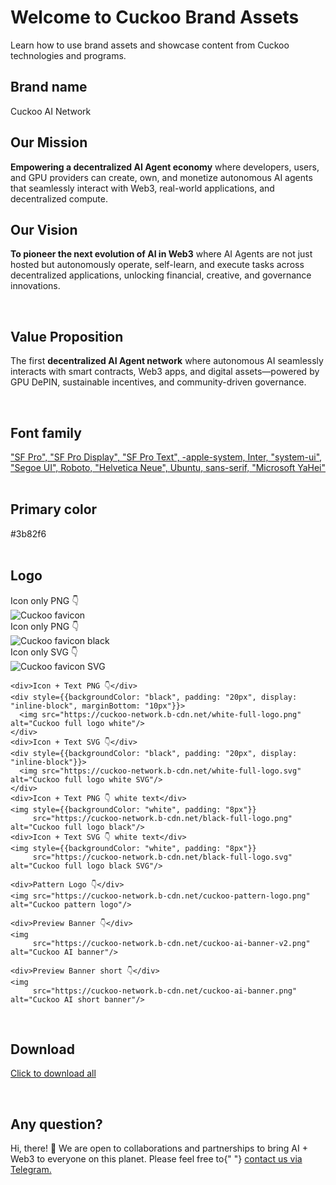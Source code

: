 # Welcome to Cuckoo Brand Assets

Learn how to use brand assets and showcase content from Cuckoo technologies and programs.

<div className="row">
  <div className="col">
    <h2 style={{margin: 0}}>Brand name</h2>
  </div>
  <div className="col">
    <p>Cuckoo AI Network</p>
  </div>
</div>

<div className="row">
  <div className="col">
    <h2 style={{margin: 0}}>Our Mission</h2>
  </div>
  <div className="col">
    <p>
      <strong>Empowering a decentralized AI Agent economy</strong> where developers, users, and GPU providers can create, own, and monetize autonomous AI agents that seamlessly interact with Web3, real-world applications, and decentralized compute.
    </p>
  </div>
</div>

<div className="row">
  <div className="col">
    <h2 style={{margin: 0}}>Our Vision</h2>
  </div>
  <div className="col">
    <p>
       <strong>To pioneer the next evolution of AI in Web3</strong> where AI Agents are not just hosted but autonomously operate, self-learn, and execute tasks across decentralized applications, unlocking financial, creative, and governance innovations.
    </p>
  </div>
</div>

<br />

<div className="row">
  <div className="col">
    <h2 style={{margin: 0}}>Value Proposition</h2>
  </div>
  <div className="col">
    <p>
      The first <strong>decentralized AI Agent network</strong> where autonomous AI seamlessly interacts with smart contracts, Web3 apps, and digital assets—powered by GPU DePIN, sustainable incentives, and community-driven governance.
    </p>
  </div>
</div>

<br />

<div className="row">
  <div className="col">
    <h2 style={{margin: 0}}>Font family</h2>
  </div>
  <div className="col">
    <a href="https://developer.apple.com/fonts/" target="_blank" rel="noopener noreferrer">
      "SF Pro", "SF Pro Display", "SF Pro Text", -apple-system, Inter,
      "system-ui", "Segoe UI", Roboto, "Helvetica Neue",
      Ubuntu, sans-serif, "Microsoft YaHei"
    </a>
  </div>
</div>

<br />

<div className="row">
  <div className="col">
    <h2 style={{margin: 0}}>Primary color</h2>
  </div>
  <div className="col">
    <div
      style={{
        width: "20px",
        height: "20px",
        backgroundColor: "#3b82f6",
        marginRight: "10px",
      }}
    ></div>
    #3b82f6
  </div>
</div>

<br />

<div className="row">
  <div className="col"><h2 style={{margin: 0}}>Logo</h2></div>
  <div className="col">
    <div>Icon only PNG 👇</div>
    <img style={{width: "48px"}} src="/img/favicon.png" alt="Cuckoo favicon"/>
    <div>Icon only PNG 👇</div>
    <img style={{width: "48px"}} src="/img/favicon-black.png" alt="Cuckoo favicon black"/>
        <div>Icon only SVG 👇</div>
        <img style={{width: "48px"}} src="/img/favicon.svg" alt="Cuckoo favicon SVG"/>

    <div>Icon + Text PNG 👇</div>
    <div style={{backgroundColor: "black", padding: "20px", display: "inline-block", marginBottom: "10px"}}>
      <img src="https://cuckoo-network.b-cdn.net/white-full-logo.png" alt="Cuckoo full logo white"/>
    </div>
    <div>Icon + Text SVG 👇</div>
    <div style={{backgroundColor: "black", padding: "20px", display: "inline-block"}}>
      <img src="https://cuckoo-network.b-cdn.net/white-full-logo.svg" alt="Cuckoo full logo white SVG"/>
    </div>
    <div>Icon + Text PNG 👇 white text</div>
    <img style={{backgroundColor: "white", padding: "8px"}}
         src="https://cuckoo-network.b-cdn.net/black-full-logo.png" alt="Cuckoo full logo black"/>
    <div>Icon + Text SVG 👇 white text</div>
    <img style={{backgroundColor: "white", padding: "8px"}}
         src="https://cuckoo-network.b-cdn.net/black-full-logo.svg" alt="Cuckoo full logo black SVG"/>

    <div>Pattern Logo 👇</div>
    <img src="https://cuckoo-network.b-cdn.net/cuckoo-pattern-logo.png" alt="Cuckoo pattern logo"/>

    <div>Preview Banner 👇</div>
    <img
         src="https://cuckoo-network.b-cdn.net/cuckoo-ai-banner-v2.png" alt="Cuckoo AI banner"/>

    <div>Preview Banner short 👇</div>
    <img
         src="https://cuckoo-network.b-cdn.net/cuckoo-ai-banner.png" alt="Cuckoo AI short banner"/>
  </div>
</div>

<br />

<div className="row">
  <div className="col">
    <h2 style={{margin: 0}}>Download</h2>
  </div>
  <div className="col">
    <p>
      <a href="https://cuckoo-network.b-cdn.net/cuckoo-brand-assets.zip">
        Click to download all
      </a>
    </p>
  </div>
</div>

<br />

<div className="row">
  <div className="col">
    <h2 style={{margin: 0}}>Any question?</h2>
  </div>
  <div className="col">
    <p>
      Hi, there! 👋 We are open to collaborations and partnerships to bring AI +
      Web3 to everyone on this planet. Please feel free to{" "}
      <a href="https://cuckoo.network/tg">contact us via Telegram.</a>
    </p>
  </div>
</div>
